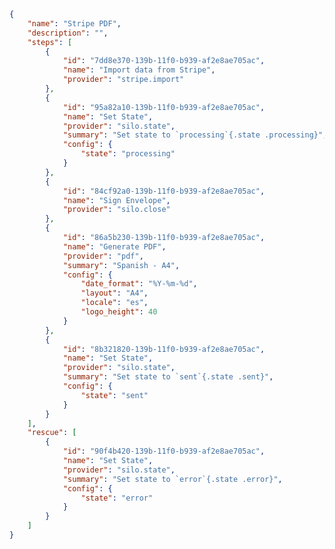 ```json Example Stripe Workflow with States
{
    "name": "Stripe PDF",
    "description": "",
    "steps": [
        {
            "id": "7dd8e370-139b-11f0-b939-af2e8ae705ac",
            "name": "Import data from Stripe",
            "provider": "stripe.import"
        },
        {
            "id": "95a82a10-139b-11f0-b939-af2e8ae705ac",
            "name": "Set State",
            "provider": "silo.state",
            "summary": "Set state to `processing`{.state .processing}",
            "config": {
                "state": "processing"
            }
        },
        {
            "id": "84cf92a0-139b-11f0-b939-af2e8ae705ac",
            "name": "Sign Envelope",
            "provider": "silo.close"
        },
        {
            "id": "86a5b230-139b-11f0-b939-af2e8ae705ac",
            "name": "Generate PDF",
            "provider": "pdf",
            "summary": "Spanish - A4",
            "config": {
                "date_format": "%Y-%m-%d",
                "layout": "A4",
                "locale": "es",
                "logo_height": 40
            }
        },
        {
            "id": "8b321820-139b-11f0-b939-af2e8ae705ac",
            "name": "Set State",
            "provider": "silo.state",
            "summary": "Set state to `sent`{.state .sent}",
            "config": {
                "state": "sent"
            }
        }
    ],
    "rescue": [
        {
            "id": "90f4b420-139b-11f0-b939-af2e8ae705ac",
            "name": "Set State",
            "provider": "silo.state",
            "summary": "Set state to `error`{.state .error}",
            "config": {
                "state": "error"
            }
        }
    ]
}
```